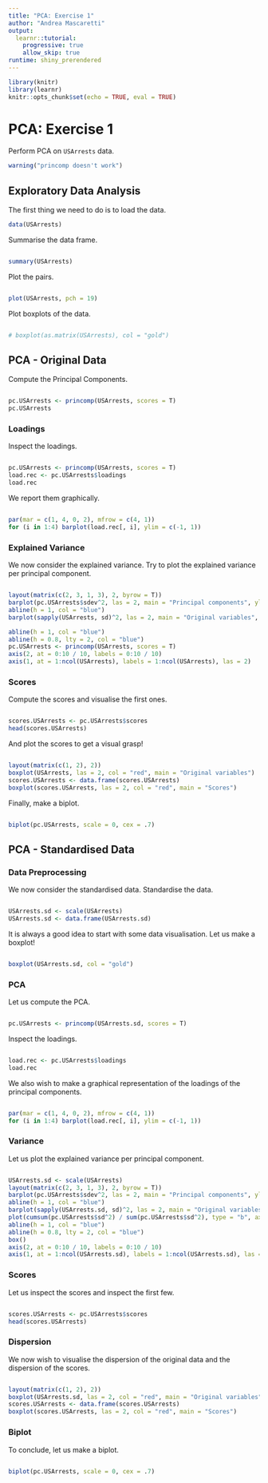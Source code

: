 ```yaml
---
title: "PCA: Exercise 1"
author: "Andrea Mascaretti"
output:
  learnr::tutorial:
    progressive: true
    allow_skip: true
runtime: shiny_prerendered
---
```


```r
library(knitr)
library(learnr)
knitr::opts_chunk$set(echo = TRUE, eval = TRUE)
```


# PCA: Exercise 1
Perform PCA on `USArrests` data.

```r
warning("princomp doesn't work")
```



## Exploratory Data Analysis

The first thing we need to do is to load the data.

```r
data(USArrests)
```

Summarise the data frame.

```r

```

```r
summary(USArrests)
```

Plot the pairs.

```r

```

```r
plot(USArrests, pch = 19)
```


Plot boxplots of the data.

```r

```

```r
# boxplot(as.matrix(USArrests), col = "gold")
```



## PCA - Original Data

Compute the Principal Components.

```r

```

```r
pc.USArrests <- princomp(USArrests, scores = T)
pc.USArrests
```


### Loadings
Inspect the loadings.

```r

```

```r
pc.USArrests <- princomp(USArrests, scores = T)
load.rec <- pc.USArrests$loadings
load.rec
```


We report them graphically.

```r

```

```r
par(mar = c(1, 4, 0, 2), mfrow = c(4, 1))
for (i in 1:4) barplot(load.rec[, i], ylim = c(-1, 1))
```


### Explained Variance

We now consider the explained variance. Try to plot the explained variance per principal component.

```r

```

```r
layout(matrix(c(2, 3, 1, 3), 2, byrow = T))
barplot(pc.USArrests$sdev^2, las = 2, main = "Principal components", ylim = c(0, 7e3), ylab = "Variances")
abline(h = 1, col = "blue")
barplot(sapply(USArrests, sd)^2, las = 2, main = "Original variables", ylim = c(0, 7e3), ylab = "Variances")

abline(h = 1, col = "blue")
abline(h = 0.8, lty = 2, col = "blue")
pc.USArrests <- princomp(USArrests, scores = T)
axis(2, at = 0:10 / 10, labels = 0:10 / 10)
axis(1, at = 1:ncol(USArrests), labels = 1:ncol(USArrests), las = 2)
```



### Scores
Compute the scores and visualise the first ones.

```r

```

```r
scores.USArrests <- pc.USArrests$scores
head(scores.USArrests)
```


And plot the scores to get a visual grasp!

```r

```

```r
layout(matrix(c(1, 2), 2))
boxplot(USArrests, las = 2, col = "red", main = "Original variables")
scores.USArrests <- data.frame(scores.USArrests)
boxplot(scores.USArrests, las = 2, col = "red", main = "Scores")
```



Finally, make a biplot.

```r

```

```r
biplot(pc.USArrests, scale = 0, cex = .7)
```



## PCA - Standardised Data
### Data Preprocessing

We now consider the standardised data.
Standardise the data.

```r

```

```r
USArrests.sd <- scale(USArrests)
USArrests.sd <- data.frame(USArrests.sd)
```



It is always a good idea to start with some data visualisation. Let us make a boxplot!

```r

```

```r
boxplot(USArrests.sd, col = "gold")
```


### PCA
Let us compute the PCA.

```r

```

```r
pc.USArrests <- princomp(USArrests.sd, scores = T)
```


Inspect the loadings.

```r

```

```r
load.rec <- pc.USArrests$loadings
load.rec
```


We also wish to make a graphical representation of the loadings of the principal components.

```r

```

```r
par(mar = c(1, 4, 0, 2), mfrow = c(4, 1))
for (i in 1:4) barplot(load.rec[, i], ylim = c(-1, 1))
```




### Variance
Let us plot the explained variance per principal component.

```r

```

```r
USArrests.sd <- scale(USArrests)
layout(matrix(c(2, 3, 1, 3), 2, byrow = T))
barplot(pc.USArrests$sdev^2, las = 2, main = "Principal components", ylim = c(0, 4), ylab = "Variances")
abline(h = 1, col = "blue")
barplot(sapply(USArrests.sd, sd)^2, las = 2, main = "Original variables", ylim = c(0, 4), ylab = "Variances")
plot(cumsum(pc.USArrests$sd^2) / sum(pc.USArrests$sd^2), type = "b", axes = F, xlab = "number of components", ylab = "contribution to the total variace", ylim = c(0, 1))
abline(h = 1, col = "blue")
abline(h = 0.8, lty = 2, col = "blue")
box()
axis(2, at = 0:10 / 10, labels = 0:10 / 10)
axis(1, at = 1:ncol(USArrests.sd), labels = 1:ncol(USArrests.sd), las = 2)
```



### Scores
Let us inspect the scores and inspect the first few.

```r

```

```r
scores.USArrests <- pc.USArrests$scores
head(scores.USArrests)
```



### Dispersion
We now wish to visualise the dispersion of the original data and the dispersion of the scores.

```r

```

```r
layout(matrix(c(1, 2), 2))
boxplot(USArrests.sd, las = 2, col = "red", main = "Original variables")
scores.USArrests <- data.frame(scores.USArrests)
boxplot(scores.USArrests, las = 2, col = "red", main = "Scores")
```


### Biplot
To conclude, let us make a biplot.

```r

```

```r
biplot(pc.USArrests, scale = 0, cex = .7)
```
